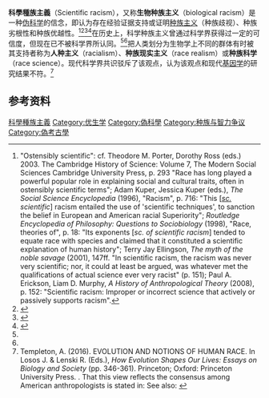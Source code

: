 '''科學種族主義'''（Scientific racism），又称'''生物种族主义'''（biological racism）是一种[[伪科学|伪科学]]的信念，即认为存在经验证据支持或证明[[种族主义|种族主义]]（种族歧视）、种族劣根性和种族优越性。<ref>"Ostensibly scientific": cf. Theodore M. Porter, Dorothy Ross (eds.) 2003. The Cambridge History of Science: Volume 7, The Modern Social Sciences Cambridge University Press, p. 293 "Race has long played a powerful popular role in explaining social and cultural traits, often in ostensibly scientific terms"; Adam Kuper, Jessica Kuper (eds.), ''The Social Science Encyclopedia'' (1996), "Racism", p. 716: "This [''[[sc.|sc.]] scientific''] racism entailed the use of 'scientific techniques', to sanction the belief in European and American racial Superiority"; ''Routledge Encyclopedia of Philosophy: Questions to Sociobiology'' (1998), "Race, theories of", p. 18: "Its exponents [''sc. of scientific racism''] tended to equate race with species and claimed that it constituted a scientific explanation of human history"; Terry Jay Ellingson, ''The myth of the noble savage'' (2001), 147ff. "In scientific racism, the racism was never very scientific; nor, it could at least be argued, was whatever met the qualifications of actual science ever very racist" (p. 151); Paul A. Erickson, Liam D. Murphy, ''A History of Anthropological Theory'' (2008), p. 152: "Scientific racism: Improper or incorrect science that actively or passively supports racism".</ref><ref name="SciRac_Gould">{{cite book|last=Gould|first=Stephen Jay|author-link=Stephen Jay Gould|title=The Mismeasure of Man|publisher=W W Norton and Co.|year=1981|location=New York|pages=[https://archive.org/details/mismeasureofman00goulrich/page/28 28–29]|isbn=978-0-393-01489-1|quote=Few tragedies can be more extensive than the stunting of life, few injustices deeper than the denial of an opportunity to strive or even to hope, by a limit imposed from without, but falsely identified as lying within.|title-link=The Mismeasure of Man}}</ref><ref name="SciRac_CSI">{{cite journal|url=http://www.csicop.org/si/2004-09/scientific-ethics.html|title=Can the Sciences Help Us to Make Wise Ethical Judgments?|access-date=1 December 2007|last=Kurtz|first=Paul|date=Sep 2004|journal=Skeptical Inquirer|archive-url=https://web.archive.org/web/20071123123232/http://www.csicop.org/si/2004-09/scientific-ethics.html|archive-date=23 November 2007|quote=There have been abundant illustrations of pseudoscientific theories-monocausal theories of human behavior that were hailed as "scientific"-that have been applied with disastrous results. Examples: ... Many racists today point to IQ to justify a menial role for blacks in society and their opposition to affirmative action.}}</ref><ref name="EPSS">{{cite encyclopedia|editor-first=Byron|editor-last=Kaldis|title=Encyclopedia of Philosophy and the Social Sciences|publisher=SAGE Publications|year=2013|pages=779|isbn=9781452276045}}</ref>在历史上，科学种族主义曾通过科学界获得过一定的可信度，但现在已不被科学界所认同。<ref name="SciRac_Gould"/><ref name="SciRac_CSI"/>把人类划分为生物学上不同的群体有时被其支持者称为'''人种主义'''（racialism）、'''种族现实主义'''（race realism）或'''种族科学'''（race science）。现代科学界共识驳斥了该观点，认为该观点和现代[[基因学|基因学]]的研究结果不符。<ref name="Templeton2016">Templeton, A. (2016). EVOLUTION AND NOTIONS OF HUMAN RACE. In Losos J. & Lenski R. (Eds.), ''How Evolution Shapes Our Lives: Essays on Biology and Society'' (pp. 346-361). Princeton; Oxford: Princeton University Press. {{doi|10.2307/j.ctv7h0s6j.26}}. That this view reflects the consensus among American anthropologists is stated in: {{cite journal|last2=Yu|first2=Joon-Ho|last3=Ifekwunigwe|first3=Jayne O.|last4=Harrell|first4=Tanya M.|last5=Bamshad|first5=Michael J.|last6=Royal|first6=Charmaine D.|date=February 2017|title=Anthropologists' views on race, ancestry, and genetics|journal=American Journal of Physical Anthropology|volume=162|issue=2|pages=318–327|doi=10.1002/ajpa.23120|pmid=27874171|last1=Wagner|first1=Jennifer K.|pmc=5299519}} See also: {{cite web|author=[[American_Association_of_Physical_Anthropologists|American Association of Physical Anthropologists]]|title=AAPA Statement on Race and Racism|website=American Association of Physical Anthropologists|access-date=19 June 2020|date=27 March 2019|url=https://physanth.org/about/position-statements/aapa-statement-race-and-racism-2019/|archive-date=2022-01-25|archive-url=https://web.archive.org/web/20220125163036/https://physanth.org/about/position-statements/aapa-statement-race-and-racism-2019/|dead-url=no}}</ref>{{rp|360}}

==参考资料==
{{reflist}}

[[Category:科學種族主義|]]
[[Category:优生学|Category:优生学]]
[[Category:偽科學|Category:偽科學]]
[[Category:种族与智力争议|Category:种族与智力争议]]
[[Category:偽考古學|Category:偽考古學]]